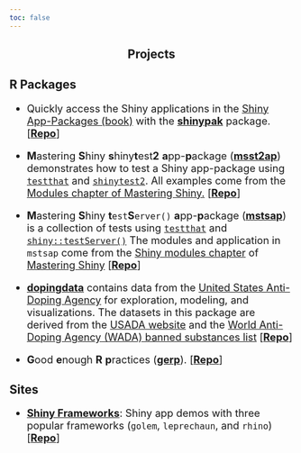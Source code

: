 ```yaml
---
toc: false
---
```


<center>
## Projects 
</center>

R Packages
-------------------------------------

:::{style='font-size: 1.3em;'}

* Quickly access the Shiny applications in the [Shiny App-Packages (book)](https://mjfrigaard.github.io/shiny-app-pkgs/) with the [**shinypak**](https://mjfrigaard.github.io/shinypak/) package. [[**Repo**](https://github.com/mjfrigaard/shinypak)]


* **M**astering **S**hiny **s**hiny**t**est**2** **a**pp-**p**ackage ([**msst2ap**](https://mjfrigaard.github.io/msst2ap/)) demonstrates how to test a Shiny app-package using [`testthat`](https://testthat.r-lib.org/) and [`shinytest2`](https://rstudio.github.io/shinytest2/). All examples come from the [Modules chapter of Mastering Shiny.](https://mastering-shiny.org/scaling-modules.html) [[**Repo**](https://github.com/mjfrigaard/msst2ap)]

* **M**astering **S**hiny **t**`est`**S**`erver()` **a**pp-**p**ackage ([**mstsap**](https://mjfrigaard.github.io/mstsap/)) is a collection of tests using [`testthat`](https://testthat.r-lib.org/) and
[`shiny::testServer()`](https://search.r-project.org/CRAN/refmans/shiny/html/testServer.html) The modules and application in `mstsap` come from the [Shiny modules chapter](https://mastering-shiny.org/scaling-modules.html) of [Mastering Shiny](https://mastering-shiny.org/index.html) [[**Repo**](https://github.com/mjfrigaard/mstsap)]

* [**dopingdata**](https://mjfrigaard.github.io/dopingdata/) contains data from the [United States Anti-Doping Agency](https://en.wikipedia.org/wiki/United_States_Anti-Doping_Agency) for exploration, modeling, and visualizations. The datasets in this package are derived from the [USADA website](https://www.usada.org/) and the [World Anti-Doping Agency (WADA) banned substances list](https://www.wada-ama.org/en/prohibited-list?q=) [[**Repo**](https://github.com/mjfrigaard/dopingdata)]

* **G**ood **e**nough **R** **p**ractices ([**gerp**](https://mjfrigaard.github.io/gerp/)). [[**Repo**](https://github.com/mjfrigaard/gerp)]

:::

Sites
-------------------------------------

:::{style='font-size: 1.3em;'}

* [**Shiny Frameworks**](https://mjfrigaard.github.io/sfw/): Shiny app demos with three popular frameworks (`golem`, `leprechaun`, and `rhino`) [[**Repo**](https://github.com/mjfrigaard/sfw)]

:::


